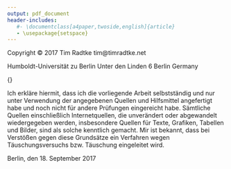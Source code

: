 ```yaml
---
output: pdf_document
header-includes:
   #- \documentclass[a4paper,twoside,english]{article}
   - \usepackage{setspace}
---
```


\pagenumbering{gobble}
\normalsize Copyright © 2017 Tim Radtke \newline
tim@timradtke.net \newline

\vspace*{0.5\baselineskip}

\normalsize Humboldt-Universität zu Berlin \newline
Unter den Linden 6 \newline
10099 Berlin \newline
Germany \newline

\vspace*{3\baselineskip}

\Large{\bf Selbstständigkeitserklärung\\}

\vspace*{1.5\baselineskip}


\large Ich erkläre hiermit, dass ich die vorliegende Arbeit selbstständig und nur unter Verwendung der angegebenen Quellen und Hilfsmittel angefertigt habe und noch nicht für andere Prüfungen eingereicht habe. Sämtliche Quellen einschließlich Internetquellen, die unverändert oder abgewandelt wiedergegeben werden, insbesondere Quellen für Texte, Grafiken, Tabellen und Bilder, sind als solche kenntlich gemacht. Mir ist bekannt, dass bei Verstößen gegen diese Grundsätze ein Verfahren wegen Täuschungsversuchs bzw. Täuschung eingeleitet wird.

\vspace*{3\baselineskip}

Berlin, den 18. September 2017